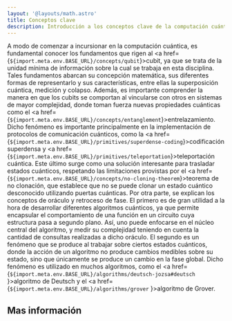 ```yaml
---
layout: '@layouts/math.astro'
title: Conceptos clave
description: Introducción a los conceptos clave de la computación cuántica.
---
```



A modo de comenzar a incursionar en la computación cuántica, es fundamental conocer los fundamentos que rigen al <a href={`${import.meta.env.BASE_URL}/concepts/qubit`}>cubit</a>, ya que se trata de la unidad mínima de información sobre la cual se trabaja en esta disciplina. Tales fundamentos abarcan su concepción matemática, sus diferentes formas de representarlo y sus características, entre ellas la superposición cuántica, medición y colapso. Además, es importante comprender la manera en que los cubits se comportan al vincularse con otros en sistemas de mayor complejidad, donde toman fuerza nuevas propiedades cuánticas como el <a href={`${import.meta.env.BASE_URL}/concepts/entanglement`}>entrelazamiento</a>. Dicho fenómeno es importante principalmente en la implementación de protocolos de comunicación cuánticos, como la <a href={`${import.meta.env.BASE_URL}/primitives/superdense-coding`}>codificación superdensa</a> y <a href={`${import.meta.env.BASE_URL}/primitives/teleportation`}>teleportación cuántica</a>. Este último surge como una solución interesante para trasladar estados cuánticos, respetando las limitaciones provistas por el <a href={`${import.meta.env.BASE_URL}/concepts/no-cloning-theorem`}>teorema de no clonación</a>, que establece que no se puede clonar un estado cuántico desconocido utilizando puertas cuánticas. Por otra parte, se explican los conceptos de oráculo y retroceso de fase. El primero es de gran utilidad a la hora de desarrollar diferentes algoritmos cuánticos, ya que permite encapsular el comportamiento de una función en un circuito cuya estructura pasa a segundo plano. Así, uno puede enfocarse en el núcleo central del algoritmo, y medir su complejidad teniendo en cuenta la cantidad de consultas realizadas a dicho oráculo. El segundo es un fenómeno que se produce al trabajar sobre ciertos estados cuánticos, donde la acción de un algoritmo no produce cambios medibles sobre su estado, sino que únicamente se produce un cambio en la fase global. Dicho fenómeno es utilizado en muchos algoritmos, como el <a href={`${import.meta.env.BASE_URL}/algorithms/deutsch-jozsa#deutsch` }>algoritmo de Deutsch</a> y el <a href={`${import.meta.env.BASE_URL}/algorithms/grover` }>algoritmo de Grover</a>.


## Mas información

<Recommendations />
<BibItem id="qubitWiki" rate="r" prefix="" />
<BibItem id="entanglementWiki" rate="r" prefix="" />
<BibItem id="noCloningWiki" rate="r" prefix="" />
<BibItem id="oraclesWiki" rate="r" prefix="" />
<BibItem id="phaseKickbackWiki" rate="r" prefix="" />
